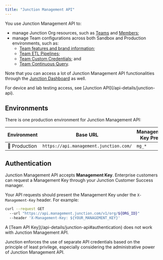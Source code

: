 ```yaml
---
title: "Junction Management API"
---
```



<OrgManagementAPI />

You use Junction Management API to:

* manage Junction Org resources, such as [Teams](/api-reference/org-management/team/create-team) and [Members](/api-reference/org-management/member/list-members);
* manage Team configurations across both Sandbox and Production environments, such as:
   * [Team features and brand information](/api-reference/org-management/team/update-team);
   * [Team ETL Pipelines](/api-reference/org-management/team-etl-pipeline/upsert-team-etl-pipelines);
   * [Team Custom Credentials](/api-reference/org-management/team-custom-credentials/upsert-team-custom-credentials); and
   * [Team Continuous Query](/api-reference/horizon-ai/continuous-query/create).

Note that you can access a lot of Junction Management API functionalities through the [Junction Dashboard](https://app.tryvital.io/) as well.

<Info>
For device and lab testing access, see [Junction API](/api-details/junction-api).
</Info>

## Environments

There is one production environment for Junction Management API:

| Environment      | Base URL                              | Management Key Prefix    |
| ---------------- | ------------------------------------- | ---------------------- |
| 🤖 Production    | `https://api.management.junction.com/` | `mg_*`


## Authentication

Junction Management API accepts **Management Key**. Enterprise customers can request a Management Key
through your Junction Customer Success manager.

Your API requests should present the Management Key under the `X-Management-Key` header. For example:

```bash cURL
curl --request GET
  --url "https://api.management.junction.com/v1/org/${ORG_ID}"
  --header 'X-Management-Key: ${YOUR_MANAGEMENT_KEY}'
```

<Note>
A [Team API Key](/api-details/junction-api#authentication) does not work with Junction Management API.

Junction enforces the use of separate API credentials based on the principle of least privilege, especially
considering the administrative power of Junction Management API.
</Note>
